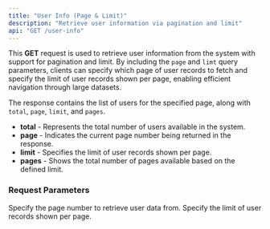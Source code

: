 ```yaml
---
title: "User Info (Page & Limit)"
description: "Retrieve user information via pagination and limit"
api: "GET /user-info"
---
```


This **GET** request is used to retrieve user information from the system with support for pagination and limit. By including the `page` and `limt` query parameters, clients can specify which page of user records to fetch and specify the limit of user records shown per page, enabling efficient navigation through large datasets.

The response contains the list of users for the specified page, along with `total`, `page`, `limit`, and `pages`.

- **total** - Represents the total number of users available in the system.
- **page** - Indicates the current page number being returned in the response. 
- **limit** - Specifies the limit of user records shown per page. 
- **pages** - Shows the total number of pages available based on the defined limit.

### Request Parameters

<ParamField query="page" type="number" required placeholder="number">
  Specify the page number to retrieve user data from. 
</ParamField>

<ParamField query="limit" type="number" required placeholder="number">
  Specify the limit of user records shown per page. 
</ParamField>